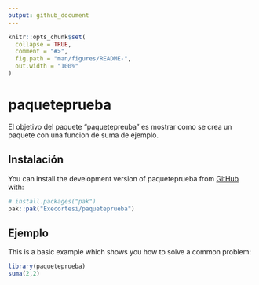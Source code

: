 ```yaml
---
output: github_document
---
```


<!-- README.md is generated from README.Rmd. Please edit that file -->

```r
knitr::opts_chunk$set(
  collapse = TRUE,
  comment = "#>",
  fig.path = "man/figures/README-",
  out.width = "100%"
)
```

# paqueteprueba

<!-- badges: start -->
<!-- badges: end -->

El objetivo del paquete "paquetepreuba" es mostrar como se crea un paquete con una funcion de suma de ejemplo.

## Instalación

You can install the development version of paqueteprueba from [GitHub](https://github.com/) with:

``` r
# install.packages("pak")
pak::pak("Execortesi/paqueteprueba")
```

## Ejemplo

This is a basic example which shows you how to solve a common problem:

```r
library(paqueteprueba)
suma(2,2)
```

